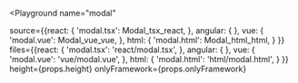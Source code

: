

<Playground
  name="modal"
  
  source={{react: {
             'modal.tsx': Modal_tsx_react,
           },
           angular: {
           },
           vue: {
             'modal.vue': Modal_vue_vue,
           },
           html: {
             'modal.html': Modal_html_html,
           }
}}
  files={{react: {
            'modal.tsx': 'react/modal.tsx',
          },
          angular: {
          },
          vue: {
            'modal.vue': 'vue/modal.vue',
          },
          html: {
            'modal.html': 'html/modal.html',
          }
}}
  height={props.height}
  onlyFramework={props.onlyFramework}
></Playground>
